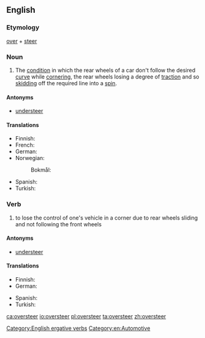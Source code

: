 ==English==
{{wikipedia}}

===Etymology===
[[over]] + [[steer]]

===Noun===
{{en-noun}}

# The [[condition]] in which the rear wheels of a car don't follow the desired [[curve]] while [[cornering]], the rear wheels losing a degree of [[traction]] and so [[skidding]] off the required line into a [[spin]].

====Antonyms====
* [[understeer]]

====Translations====
{{trans-top}}
* Finnish: {{t|fi|yliohjautuvuus}}
* French: {{t+|fr|survirage|m}}
* German: {{t|de|Übersteuern|n}}
* Norwegian:
*: Bokmål: {{t+|nb|overstyring|m|f}}
{{trans-mid}}
* Spanish: {{t+|es|sobreviraje|m}}
* Turkish: {{t|tr|fazla çevrime}}
{{trans-bottom}}

===Verb===
{{en-verb}}

# to lose the control of one's vehicle in a corner due to rear wheels sliding and not following the front wheels

====Antonyms====
* [[understeer]]

====Translations====
{{trans-top}}
* Finnish: {{t|fi|yliohjautua}}
* German: {{t|de|übersteuern}}
{{trans-mid}}
* Spanish: {{t+|es|sobrevirar}}
* Turkish: {{t|tr|fazla çevrimek}}
{{trans-bottom}}

[[Category:English ergative verbs]]
[[Category:en:Automotive]]

[[ca:oversteer]]
[[io:oversteer]]
[[pl:oversteer]]
[[ta:oversteer]]
[[zh:oversteer]]